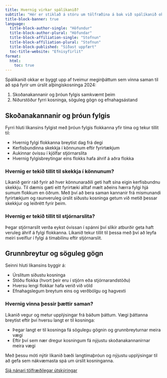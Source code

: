 ```yaml
---
title: Hvernig virkar spálíkanið?
subtitle: "Hér er stiklað á stóru um tölfræðina á bak við spálíkanið okkar"
title-block-banner: true 
language:
  title-block-author-single: "Höfundur"
  title-block-author-plural: "Höfundar"
  title-block-affiliation-single: "Stofnun"
  title-block-affiliation-plural: "Stofnun"
  title-block-published: "Síðast uppfært"
  toc-title-website: "Efnisyfirlit"
format:
  html:
    toc: true
---
```


Spálíkanið okkar er byggt upp af tveimur meginþáttum sem vinna saman til að spá fyrir um úrslit alþingiskosninga 2024:

1. Skoðanakannanir og þróun fylgis samkvæmt þeim
2. Niðurstöður fyrri kosninga, söguleg gögn og efnahagsástand

## Skoðanakannanir og þróun fylgis

Fyrri hluti líkansins fylgist með þróun fylgis flokkanna yfir tíma og tekur tillit til:

- Hvernig fylgi flokkanna breytist dag frá degi
- Kerfisbundinna skekkja í könnunum eftir fyrirtækjum
- Aukinnar óvissu í kjölfar stjórnarslita
- Hvernig fylgisbreytingar eins flokks hafa áhrif á aðra flokka

### Hvernig er tekið tillit til skekkja í könnunum?

Líkanið gerir ráð fyrir að hver könnunaraðili geti haft sína eigin kerfisbundnu skekkju. Til dæmis gæti eitt fyrirtæki alltaf mælt aðeins hærra fylgi hjá sumum flokkum en öðrum. Með því að bera saman kannanir frá mismunandi fyrirtækjum og raunveruleg úrslit síðustu kosninga getum við metið þessar skekkjur og leiðrétt fyrir þeim.

### Hvernig er tekið tillit til stjórnarslita?

Þegar stjórnarslit verða eykst óvissan í spánni því slíkir atburðir geta haft veruleg áhrif á fylgi flokkanna. Líkanið tekur tillit til þessa með því að leyfa meiri sveiflur í fylgi á tímabilinu eftir stjórnarslit.

## Grunnbreytur og söguleg gögn

Seinni hluti líkansins byggir á:

- Úrslitum síðustu kosninga
- Stöðu flokka (hvort þeir eru í stjórn eða stjórnarandstöðu)
- Hversu lengi flokkar hafa verið við völd
- Efnahagslegum breytum eins og verðbólgu og hagvexti

### Hvernig vinna þessir þættir saman?

Líkanið vegur og metur upplýsingar frá báðum þáttum. Vægi þáttanna breytist eftir því hversu langt er til kosninga:

- Þegar langt er til kosninga fá sögulegu gögnin og grunnbreyturnar meira vægi
- Eftir því sem nær dregur kosningum fá nýjustu skoðanakannanirnar meira vægi

Með þessu móti nýtir líkanið bæði langtímaþróun og nýjustu upplýsingar til að gefa sem nákvæmasta spá um úrslit kosninganna.

[Sjá nánari tölfræðilegar útskýringar](Adferdir.qmd){.btn .btn-outline-primary .btn role="button" data-toggle="tooltip" title="Smelltu hér til að lesa nánar um aðferðafræði spálíkansins"}